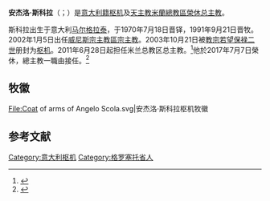 {{Infobox Christian leader
|type = cardinal
|name = 安傑洛·斯科拉<br />Angelo Scola
|image = [[File:Kardinal_Woelki_Begruessungsempfang_Rathaus_2014-09-28_11.jpg|250px]]
|title = [[天主教米蘭總教區|天主教米蘭總教區榮休總主教]]
|archdiocese = 米蘭
|term_start = 2011年6月28日
|term_end = 2017年7月7日
|predecessor = 
|successor = {{link-en|瑪略·德爾皮尼|Mario Delpini|瑪略·亨利·德爾皮尼}}
|birth_date ={{birth date and age|1941|11|07}}
|birth_place = [[意大利|意大利]][[馬爾格拉泰|馬爾格拉泰]]
|death_date = 
|death_place = 
|ordination = 1970年7月18日
|consecration = 1991年9月21日
|cardinal = 2003年10月21日
|created_cardinal_by = [[教宗若望保祿二世|教宗若望保祿二世]]
|previous_post = [[天主教威尼斯宗主教區|威尼斯宗主教區宗主教]]（2002年－2011年）
|coat_of_arms = Coat of arms of Angelo Scola.svg
|signature = FirmaAngeloScola.PNG
}}

'''安杰洛·斯科拉'''（{{lang-it|Angelo Scola}}；{{bd|1941年|11月7日}}）是[[意大利人|意大利籍]][[枢机|枢机]]及[[天主教米兰总教区|天主教米蘭總教區榮休总主教]]。

斯科拉出生于意大利[[马尔格拉泰|马尔格拉泰]]，于1970年7月18日晋铎，1991年9月21日晋牧。2002年1月5日出任[[天主教威尼斯宗主教區|威尼斯宗主教區宗主教]]。2003年10月21日被[[教宗若望保禄二世|教宗若望保禄二世]]册封为[[枢机|枢机]]。2011年6月28日起担任米兰总教区总主教。<ref>{{cite web|url=http://www2.fiu.edu/~mirandas/consistories-xx.htm#JohnPaulII|title=The Cardinals of the Holy Roman Church|access-date=2015-01-27|archive-date=2015-01-29|archive-url=https://web.archive.org/web/20150129030559/http://www2.fiu.edu/~mirandas/consistories-xx.htm#JohnPaulII|dead-url=no}}</ref>他於2017年7月7日榮休，總主教一職由{{link-en|瑪略·德爾皮尼|Mario Delpini|瑪略·亨利·德爾皮尼}}接任。<ref>{{cite web |last1=Miranda |first1=Salvador |title=Consistory of October 21, 2003 (IX) |url=https://webdept.fiu.edu/~mirandas/bios2003.htm |publisher=Florida International University |accessdate=2019-12-22 |archiveurl=https://web.archive.org/web/20191222075337/https://webdept.fiu.edu/~mirandas/bios2003.htm |archivedate=2019-12-22 |language=en |dead-url=yes }}</ref>

== 牧徽 ==
<gallery>
File:Coat of arms of Angelo Scola.svg|安杰洛·斯科拉枢机牧徽
</gallery>

== 参考文献 ==
{{reflist}}

{{樞機團}}
{{Authority control}}
{{Catholicism-stub}}

[[Category:意大利枢机|Category:意大利枢机]]
[[Category:格罗塞托省人|Category:格罗塞托省人]]